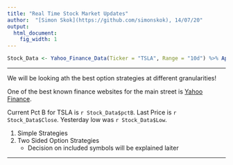 ```yaml
---
title: "Real Time Stock Market Updates"
author:  "[Simon Skok](https://github.com/simonskok), 14/07/20"
output:
  html_document:
    fig_width: 1
---
```


```r

Stock_Data <- Yahoo_Finance_Data(Ticker = "TSLA", Range = "10d") %>% Apply_Bare_Bones_Trading_Signal()

```

----

We will be looking ath the best option strategies at different granularities!

One of the best known finance websites for the main street is [Yahoo Finance](https://finance.yahoo.com/).

Current Pct B for TSLA is `r Stock_Data$pctB`. Last Price is `r Stock_Data$Close`. 
Yesterday low was `r Stock_Data$Low`.


1. Simple Strategies
1. Two Sided Option Strategies
    - Decision on included symbols will be explained laiter

----


